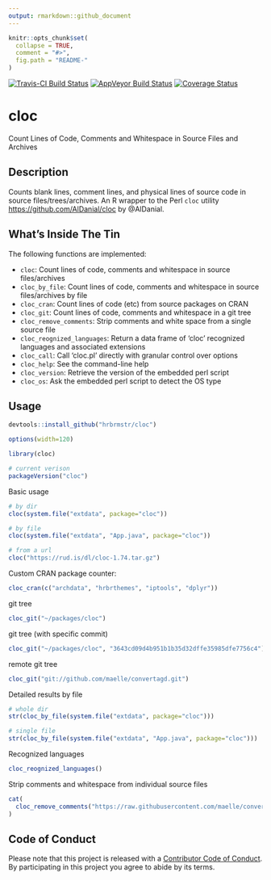 ```yaml
---
output: rmarkdown::github_document
---
```


<!-- README.md is generated from README.Rmd. Please edit that file -->

```r
knitr::opts_chunk$set(
  collapse = TRUE,
  comment = "#>",
  fig.path = "README-"
)
```

[![Travis-CI Build Status](https://travis-ci.org/hrbrmstr/cloc.svg?branch=master)](https://travis-ci.org/hrbrmstr/cloc) 
[![AppVeyor Build Status](https://ci.appveyor.com/api/projects/status/github/hrbrmstr/cloc?branch=master&svg=true)](https://ci.appveyor.com/project/hrbrmstr/cloc) 
[![Coverage Status](https://img.shields.io/codecov/c/github/hrbrmstr/cloc/master.svg)](https://codecov.io/github/hrbrmstr/cloc?branch=master)

# cloc

Count Lines of Code, Comments and Whitespace in Source Files and Archives

## Description

Counts blank lines, comment lines, and physical lines of source code in source 
files/trees/archives. An R wrapper to the Perl `cloc` utility 
<https://github.com/AlDanial/cloc> by @AlDanial.

## What's Inside The Tin

The following functions are implemented:

- `cloc`:	Count lines of code, comments and whitespace in source files/archives
- `cloc_by_file`:	Count lines of code, comments and whitespace in source files/archives by file
- `cloc_cran`:	Count lines of code (etc) from source packages on CRAN
- `cloc_git`:	Count lines of code, comments and whitespace in a git tree
- `cloc_remove_comments`:	Strip comments and white space from a single source file
- `cloc_reognized_languages`:	Return a data frame of 'cloc' recognized languages and associated extensions
- `cloc_call`:	Call 'cloc.pl' directly with granular control over options
- `cloc_help`:	See the command-line help 
- `cloc_version`:	Retrieve the version of the embedded perl script
- `cloc_os`:	Ask the embedded perl script to detect the OS type

## Usage

```r
devtools::install_github("hrbrmstr/cloc")
```

```r
options(width=120)
```

```r
library(cloc)

# current verison
packageVersion("cloc")
```

Basic usage

```r
# by dir
cloc(system.file("extdata", package="cloc"))

# by file
cloc(system.file("extdata", "App.java", package="cloc"))

# from a url
cloc("https://rud.is/dl/cloc-1.74.tar.gz")
```

Custom CRAN package counter:

```r
cloc_cran(c("archdata", "hrbrthemes", "iptools", "dplyr"))
```

git tree 

```r
cloc_git("~/packages/cloc")
```

git tree (with specific commit)

```r
cloc_git("~/packages/cloc", "3643cd09d4b951b1b35d32dffe35985dfe7756c4")
```

remote git tree

```r
cloc_git("git://github.com/maelle/convertagd.git")
```

Detailed results by file

```r
# whole dir
str(cloc_by_file(system.file("extdata", package="cloc")))

# single file
str(cloc_by_file(system.file("extdata", "App.java", package="cloc")))
```

Recognized languages

```r
cloc_reognized_languages()
```

Strip comments and whitespace from individual source files

```r
cat(
  cloc_remove_comments("https://raw.githubusercontent.com/maelle/convertagd/master/README.Rmd")
)
```

## Code of Conduct

Please note that this project is released with a [Contributor Code of Conduct](CONDUCT.md). 
By participating in this project you agree to abide by its terms.
